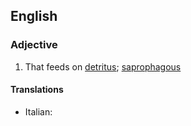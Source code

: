 ==English==

===Adjective===
{{en-adj}}

# {{context|biology|lang=en}} That feeds on [[detritus]]; [[saprophagous]]

====Translations====
{{trans-top|feeding on detritus}}
* Italian: {{t-|it|detritivoro}}
{{trans-mid}}
{{trans-bottom}}